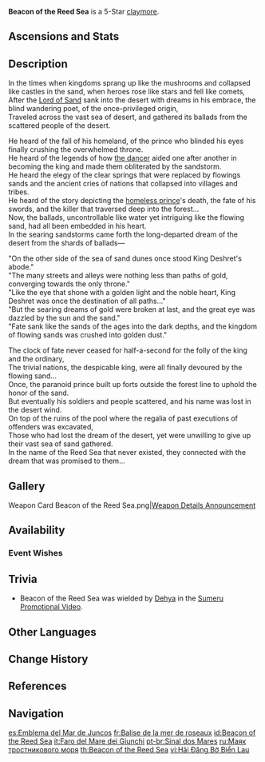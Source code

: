 {{Weapon Infobox
|id             = 
|image          = <gallery>
Weapon Beacon of the Reed Sea.png|Base
Weapon Beacon of the Reed Sea 2nd.png|2nd Ascension
</gallery>
|type           = Claymore
|quality        = 5
|base_atk       = 46
|2nd_stat_type  = CRIT Rate
|2nd_stat       = 7.2%
|series         = Deshret
|releaseDate    = 2023-03-01
|obtain         = Weapon Event Wishes
|passive        = Desert Watch
|effect         = After the character's Elemental Skill hits an opponent, their ATK will be increased by (var1)% for 8s. After the character takes DMG, their ATK will be increased by (var2)% for 8s. The 2 aforementioned effects can be triggered even when the character is not on the field. Additionally, when not protected by a shield, the character's Max HP will be increased by (var3)%.
|eff_rank1_var1 = 20
|eff_rank2_var1 = 25
|eff_rank3_var1 = 30
|eff_rank4_var1 = 35
|eff_rank5_var1 = 40
|eff_rank1_var2 = 20
|eff_rank2_var2 = 25
|eff_rank3_var2 = 30
|eff_rank4_var2 = 35
|eff_rank5_var2 = 40
|eff_rank1_var3 = 32
|eff_rank2_var3 = 40
|eff_rank3_var3 = 48
|eff_rank4_var3 = 56
|eff_rank5_var3 = 64
}}
{{Description|A large, flat-tipped sword designed in to fit as the weapon of an ancient king or some ceremonial instrument.}}
'''Beacon of the Reed Sea''' is a 5-Star [[claymore]].

==Ascensions and Stats==
{{Weapon Ascensions and Stats
|ascendMat1 = Echo of Scorching Might
|ascendMat2 = Remnant Glow of Scorching Might
|ascendMat3 = Dream of Scorching Might
|ascendMat4 = Olden Days of Scorching Might
|bossMat1   = Desiccated Shell
|bossMat2   = Sturdy Shell
|bossMat3   = Marked Shell
|commonMat1 = Faded Red Satin
|commonMat2 = Trimmed Red Silk
|commonMat3 = Rich Red Brocade
}}

==Description==
In the times when kingdoms sprang up like the mushrooms and collapsed like castles in the sand, when heroes rose like stars and fell like comets,<br />
After the [[King Deshret|Lord of Sand]] sank into the desert with dreams in his embrace, the blind wandering poet, of the once-privileged origin,<br />
Traveled across the vast sea of desert, and gathered its ballads from the scattered people of the desert.

He heard of the fall of his homeland, of the prince who blinded his eyes finally crushing the overwhelmed throne.<br />
He heard of the legends of how [[Makhaira|the dancer]] aided one after another in becoming the king and made them obliterated by the sandstorm.<br />
He heard the elegy of the clear springs that were replaced by flowings sands and the ancient cries of nations that collapsed into villages and tribes.<br />
He heard of the story depicting the [[Xiphos|homeless prince]]'s death, the fate of his swords, and the killer that traversed deep into the forest...<br />
Now, the ballads, uncontrollable like water yet intriguing like the flowing sand, had all been embedded in his heart.<br />
In the searing sandstorms came forth the long-departed dream of the desert from the shards of ballads—

"On the other side of the sea of sand dunes once stood King Deshret's abode."<br />
"The many streets and alleys were nothing less than paths of gold, converging towards the only throne."<br />
"Like the eye that shone with a golden light and the noble heart, King Deshret was once the destination of all paths..."<br />
"But the searing dreams of gold were broken at last, and the great eye was dazzled by the sun and the sand."<br />
"Fate sank like the sands of the ages into the dark depths, and the kingdom of flowing sands was crushed into golden dust."

The clock of fate never ceased for half-a-second for the folly of the king and the ordinary,<br />
The trivial nations, the despicable king, were all finally devoured by the flowing sand...<br />
Once, the paranoid prince built up forts outside the forest line to uphold the honor of the sand.<br />
But eventually his soldiers and people scattered, and his name was lost in the desert wind.<br />
On top of the ruins of the pool where the regalia of past executions of offenders was excavated,<br />
Those who had lost the dream of the desert, yet were unwilling to give up their vast sea of sand gathered.<br />
In the name of the Reed Sea that never existed, they connected with the dream that was promised to them...
<!--==Lore==-->

==Gallery==
<gallery>
<!--Weapon Beacon of the Reed Sea 3D.png|Full Weapon-->
<!--Weapon Beacon of the Reed Sea 2nd 3D.png|2nd Ascension Phase Full Weapon-->
Weapon Card Beacon of the Reed Sea.png|[https://twitter.com/GenshinImpact/status/1629692740962246659 Weapon Details Announcement]
<!--Weapon Beacon of the Reed Sea Wish.png|Multi-Wish Artwork-->
</gallery>

==Availability==
===Event Wishes===
{{Featured}}

==Trivia==
* Beacon of the Reed Sea was wielded by [[Dehya]] in the [https://youtu.be/zZEpU-DbzZU?t=17 Sumeru Promotional Video].

==Other Languages==
{{Flex|
{{Other Languages
|en      = Beacon of the Reed Sea
|zhs     = 苇海信标
|zhs_rm  = Wěihǎi Xìnbiāo
|zht     = 葦海信標
|zht_rm  = Wěihǎi Xìnbiāo
|zh_tl   = Beacon of the Reed Sea
|ja      = 葦海の標
|ja_rm   = Ikai no Shirube<ref>YouTube: [https://www.youtube.com/watch?v=20UuA9RSHP4 {{ja|Ver.3.5「風花の吐息」予告番組}}]</ref>
|ja_tl   = Beacon of the Reed Sea
|ko      = 갈대 바다의 등대
|ko_rm   = Galdae Bada-ui Deungdae
|ko_tl   = Lighthouse of the Reed Sea
|es      = Emblema del Mar de Juncos
|es_tl   = Emblem of the Sea of Reeds
|fr      = Balise de la mer de roseaux
|fr_tl   = Beacon of the Reed Sea
|ru      = Маяк тростникового моря
|ru_tl   = Beacon of the Reed Sea
|th      = Beacon of the Reed Sea
|vi      = Hải Đăng Bờ Biển Lau
|vi_tl   = 
|de      = Schilfmeer-Bake
|de_tl   = Reed Sea Beacon
|id      = Beacon of the Reed Sea
|pt      = Sinal dos Mares
|pt_tl   = 
|tr      = Kızıl Çölün İradesi
|tr_tl   = Will of Crimson Desert
|it      = Faro del Mare dei Giunchi
|it_tl   = Beacon of the Sea of Reeds
}}
|
{{Other Languages
|en      = Desert Watch
|zhs     = 沙海守望
|zhs_rm  = Shāhǎi Shǒuwàng
|zht     = 沙海守望
|zht_rm  = Shāhǎi Shǒuwàng
|zh_tl   = 
|ja      = 砂海の守護
|ja_rm   = Sakai no Shugo{{assumed}}
|ja_tl   = Guardian of the Sand Sea
|ko      = 모래바다 파수
|ko_tl   = Sand Sea Guard
|es      = Vigía del mar de arena
|es_tl   = Watcher of the Sea of Sand
|fr      = Garde du désert
|fr_tl   = Desert Watch
|ru      = Пустынный дозор
|ru_tl   = Desert Watch
|th      = Desert Watch
|vi      = Thủ Hộ Biển Cát
|vi_tl   = 
|de      = Sandmeers Wacht
|de_tl   = Sand Sea's Watch
|id      = Desert Watch
|pt      = Guarda do Mar de Areia
|pt_tl   = 
|tr      = Çöl Gözcüsü
|tr_tl   = 
|it      = Sentinella del deserto
|it_tl   = Sentinel of the Desert
}}
}}

==Change History==
{{Change History|3.5}}

==References==
{{Reflist}}

==Navigation==
{{Weapons by Series Navbox|Deshret}}
{{Weapon Navbox|Claymores}}

[[es:Emblema del Mar de Juncos]]
[[fr:Balise de la mer de roseaux]]
[[id:Beacon of the Reed Sea]]
[[it:Faro del Mare dei Giunchi]]
[[pt-br:Sinal dos Mares]]
[[ru:Маяк тростникового моря]]
[[th:Beacon of the Reed Sea]]
[[vi:Hải Đăng Bờ Biển Lau]]